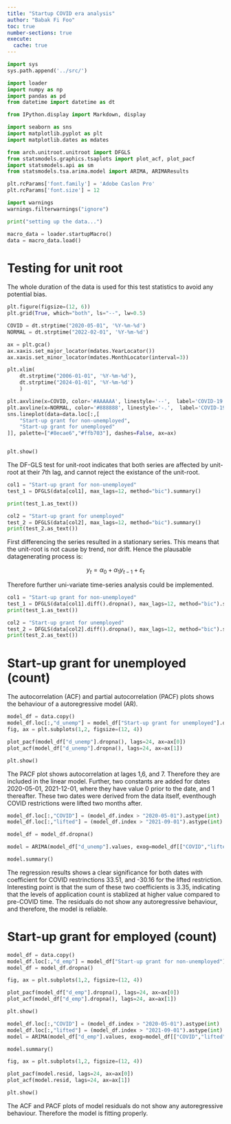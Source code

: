 ```yaml
---
title: "Startup COVID era analysis"
author: "Babak Fi Foo"
toc: true
number-sections: true
execute:
  cache: true
---
```


```python
import sys
sys.path.append('../src/')

import loader
import numpy as np
import pandas as pd
from datetime import datetime as dt

from IPython.display import Markdown, display

import seaborn as sns
import matplotlib.pyplot as plt
import matplotlib.dates as mdates

from arch.unitroot.unitroot import DFGLS
from statsmodels.graphics.tsaplots import plot_acf, plot_pacf
import statsmodels.api as sm
from statsmodels.tsa.arima.model import ARIMA, ARIMAResults

plt.rcParams['font.family'] = 'Adobe Caslon Pro'
plt.rcParams['font.size'] = 12

import warnings
warnings.filterwarnings("ignore")

print("setting up the data...")

macro_data = loader.startupMacro()
data = macro_data.load()

```

# Testing for unit root

The whole duration of the data is used for this test statistics to avoid any potential bias.

```python

plt.figure(figsize=(12, 6))
plt.grid(True, which="both", ls="--", lw=0.5)

COVID = dt.strptime("2020-05-01", '%Y-%m-%d')
NORMAL = dt.strptime("2022-02-01", '%Y-%m-%d')

ax = plt.gca()
ax.xaxis.set_major_locator(mdates.YearLocator())
ax.xaxis.set_minor_locator(mdates.MonthLocator(interval=3))

plt.xlim(
	dt.strptime("2006-01-01", '%Y-%m-%d'), 
	dt.strptime("2024-01-01", '%Y-%m-%d')
	)

plt.axvline(x=COVID, color='#AAAAAA', linestyle='--',  label='COVID-19 Restriction established', lw=1.5)
plt.axvline(x=NORMAL, color='#888888', linestyle='-.',  label='COVID-19 Restriction lifted', lw=1.5)
sns.lineplot(data=data.loc[:,[
	"Start-up grant for non-unemployed",
	"Start-up grant for unemployed"
]], palette=["#8ecae6","#ffb703"], dashes=False, ax=ax)


plt.show()

```

The DF-GLS test for unit-root indicates that both series are affected by unit-root at their 7th lag, and cannot reject the existance of the unit-root.

```python
col1 = "Start-up grant for non-unemployed"
test_1 = DFGLS(data[col1], max_lags=12, method="bic").summary()

print(test_1.as_text())
```

```python
col2 = "Start-up grant for unemployed"
test_2 = DFGLS(data[col2], max_lags=12, method="bic").summary()
print(test_2.as_text())
```
First differencing the series resulted in a stationary series. This means that the unit-root is not cause by trend, nor drift. Hence the plausable datagenerating process is:

$$ y_{t} = \alpha_0 + \alpha_1 y_{t-1} + \varepsilon_{t} $$

Therefore further uni-variate time-series analysis could be implemented.

```python
col1 = "Start-up grant for non-unemployed"
test_1 = DFGLS(data[col1].diff().dropna(), max_lags=12, method="bic").summary()
print(test_1.as_text())
```

```python
col2 = "Start-up grant for unemployed"
test_2 = DFGLS(data[col2].diff().dropna(), max_lags=12, method="bic").summary()
print(test_2.as_text())
```

# Start-up grant for unemployed (count)

The autocorrelation (ACF) and partial autocorrelation (PACF) plots shows the behaviour of a autoregressive model (AR). 

```python
model_df = data.copy()
model_df.loc[:,"d_unemp"] = model_df["Start-up grant for unemployed"].diff()
fig, ax = plt.subplots(1,2, figsize=(12, 4))

plot_pacf(model_df["d_unemp"].dropna(), lags=24, ax=ax[0])
plot_acf(model_df["d_unemp"].dropna(), lags=24, ax=ax[1])

plt.show()

```

The PACF plot shows autocorrelation at lages 1,6, and 7. Therefore they are included in the linear model. Further, two constants are added for dates 2020-05-01, 2021-12-01, where they have value 0 prior to the date, and 1 thereafter. 
These two dates were derived from the data itself, eventhough COVID restrictions were lifted two months after. 

```python
model_df.loc[:,"COVID"] = (model_df.index > "2020-05-01").astype(int)
model_df.loc[:,"lifted"] = (model_df.index > "2021-09-01").astype(int)

model_df = model_df.dropna()

model = ARIMA(model_df["d_unemp"].values, exog=model_df[["COVID","lifted"]], order=((1,6,7),0,0)).fit()

model.summary()

```

The regression results shows a clear significance for both dates with coefficient for COVID restrinctions 33.51, and -30.16 for the lifted restriction. Interesting point is that the sum of these two coefficients is 3.35, indicating that the levels of application count is stablized at higher value compared to pre-COVID time. The residuals do not show any autoregressive behaviour, and therefore, the model is reliable. 

# Start-up grant for employed (count)

```python
model_df = data.copy()
model_df.loc[:,"d_emp"] = model_df["Start-up grant for non-unemployed"].diff()
model_df = model_df.dropna()

fig, ax = plt.subplots(1,2, figsize=(12, 4))

plot_pacf(model_df["d_emp"].dropna(), lags=24, ax=ax[0])
plot_acf(model_df["d_emp"].dropna(), lags=24, ax=ax[1])

plt.show()

```

```python
model_df.loc[:,"COVID"] = (model_df.index > "2020-05-01").astype(int)
model_df.loc[:,"lifted"] = (model_df.index > "2021-09-01").astype(int)
model = ARIMA(model_df["d_emp"].values, exog=model_df[["COVID","lifted"]], order=((1,2,6,7),0,[2])).fit()

model.summary()

```

```python
fig, ax = plt.subplots(1,2, figsize=(12, 4))

plot_pacf(model.resid, lags=24, ax=ax[0])
plot_acf(model.resid, lags=24, ax=ax[1])

plt.show()
```


The ACF and PACF plots of model residuals do not show any autoregressive behaviour. Therefore the model is fitting properly.
